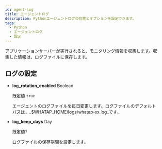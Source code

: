 ```yaml
---
id: agent-log
title: エージェントログ
description: Pythonエージェントログの位置とオプションを設定できます。
tags:
  - Python
  - エージェントログ
  - 設定
---
```


アプリケーションサーバーが実行されると、モニタリング情報を収集します。収集した情報は、ログファイルに保存します。

## ログの設定

- **log_rotation_enabled** <span class='type'>Boolean</span>

  既定値 `true`

  エージェントのログファイルを毎日変更します。ログファイルのデフォルトパスは、_$WHATAP_HOME/logs/whatap-xx.log_です。

- **log_keep_days** <span class='type'>Day</span>

  既定値`7`

  ログファイルの保存期間を設定します。
